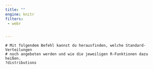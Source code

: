 ```yaml
---
title: ""
engine: knitr
filters:
 - webr


---
```



```webr-r
# Mit folgendem Befehl kannst du herausfinden, welche Standard-Verteilungen 
# noch angeboten werden und wie die jeweiligen R-Funktionen dazu heißen.
?distributions

```

